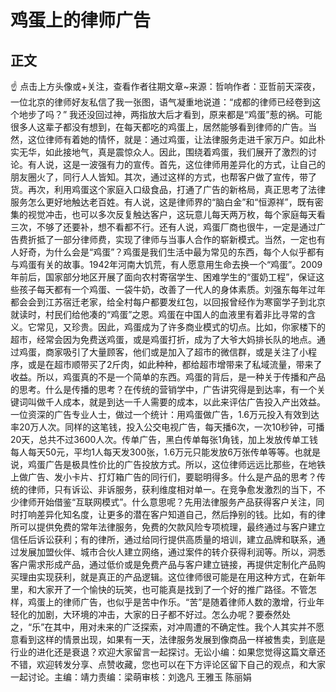 # 鸡蛋上的律师广告
## 正文
☝ 点击上方头像或+关注，查看作者往期文章~来源：哲响作者：亚哲前天深夜，一位北京的律师好友私信了我一张图，语气凝重地说道：“成都的律师已经卷到这个地步了吗？” 我还没回过神，两指放大后才看到，原来都是“鸡蛋”惹的祸。可能很多人这辈子都没有想到，在每天都吃的鸡蛋上，居然能够看到律师的广告。当然，这位律师有着她的情怀，就是：通过鸡蛋，让法律服务走进千家万户。如此朴实无华，如此接地气，真是震惊众人。因此，围绕着鸡蛋，我们展开了激烈的讨论。有人说，这是一波强有力的宣传。首先，这位律师用差异化的方式，让自己的朋友圈火了，同行人人皆知。其次，通过这样的方式，也帮客户做了宣传，带了货。再次，利用鸡蛋这个家庭入口级食品，打通了广告的新格局，真正思考了法律服务怎么更好地触达老百姓。有人说，这是律师界的“脑白金”和“恒源祥”，既有密集的视觉冲击，也可以多次反复触达客户，这玩意儿每天两万枚，每个家庭每天看三次，不够了还要补，想不看都不行。还有人说，鸡蛋厂商也很牛，一定是通过广告费折抵了一部分律师费，实现了律师与当事人合作的崭新模式。当然，一定也有人好奇，为什么会是“鸡蛋”？鸡蛋是我们生活中最为常见的东西，每个人似乎都有与鸡蛋有关的故事。1942年河南大饥荒，有人愿意用生命去换一个“鸡蛋”。2009年前后，国家部分地区开展了面向农村寄宿学生、困难学生的“蛋奶工程”，保证这些孩子每天都有一个鸡蛋、一袋牛奶，改善了一代人的身体素质。刘强东每年过年都会会到江苏宿迁老家，给全村每户都要发红包，以回报曾经作为寒窗学子到北京就读时，村民们给他凑的“鸡蛋”之恩。鸡蛋在中国人的血液里有着非比寻常的含义。它常见，又珍贵。因此，鸡蛋成为了许多商业模式的切点。比如，你家楼下的超市，经常会因为免费送鸡蛋，或是鸡蛋打折，成为了大爷大妈排长队的地点。通过鸡蛋，商家吸引了大量顾客，他们或是加入了超市的微信群，或是关注了小程序，或是在超市顺带买了2斤肉，如此种种，都给超市增带来了私域流量，带来了收益。所以，鸡蛋真的不是一个简单的东西。鸡蛋的背后，是一种关于传播和产品的思考。什么是传播的思考？在传统的营销学中，广告讲究得是到达率，有一个关键词叫做千人成本，就是到达一千人需要的成本，以此来评估广告投入产出效益。一位资深的广告专业人士，做过一个统计：用鸡蛋做广告，1.6万元投入有效到达率20万人次。同样的这笔钱，投入公交电视广告，每天播6次，一次10秒钟，可播20天，总共不过3600人次。传单广告，黑白传单每张1角钱，加上发放传单工钱每人每天50元，平均1人每天发300张，1.6万元只能发放6万张传单等等。也就是说，鸡蛋广告是极具性价比的广告投放方式。所以，这位律师远远比那些，在地铁上做广告、发小卡片、打灯箱广告的同行们，要聪明得多。什么是产品的思考？传统的律师，只有诉讼、非诉服务，获利维度相对单一。在竞争愈发激烈的当下，不少律师开始借鉴“互联网模式”。什么意思呢？先用法律服务产品获得客户关注，同时打响差异化知名度，让更多的潜在客户知道自己，然后挣别的钱。比如，有的律所可以提供免费的常年法律服务，免费的欠款风险专项梳理，最终通过与客户建立信任后诉讼获利；有的律所，通过给同行提供高质量的培训，建立品牌和联系，通过发展加盟伙伴、城市合伙人建立网络，通过案件的转介获得利润等。所以，洞悉客户需求形成产品，通过低价或是免费产品与客户建立链接，再提供定制化产品购买理由实现获利，就是真正的产品逻辑。这位律师很可能是在用这种方式，在新年里，和大家开了一个愉快的玩笑，也可能真是找到了一个好的推广路径。不管怎样，鸡蛋上的律师广告，也似乎是苦中作乐。“苦”是随着律师人数的激增，行业年轻化的加剧，大环境的冲击，大家的日子都不好过。怎么办呢？要泰然处之，“乐”在其中，用对未来的广泛探索，对冲周遭的不确定性。我个人其实并不愿意看到这样的情景出现，如果有一天，法律服务发展到像商品一样被售卖，到底是行业的进化还是衰退？欢迎大家留言一起探讨。无讼小编：如果您觉得这篇文章还不错，欢迎转发分享、点赞收藏，您也可以在下方评论区留下自己的观点，和大家一起讨论。主编：靖力责编：梁萌审核：刘逸凡 王雅玉 陈丽娟
